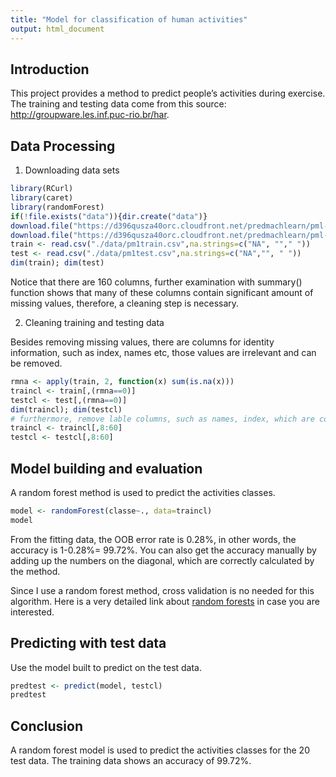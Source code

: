 ```yaml
---
title: "Model for classification of human activities"
output: html_document
---
```


## Introduction 

This project provides a method to predict people's activities during exercise.
The training and testing data come from this source: [http://groupware.les.inf.puc-rio.br/har](http://groupware.les.inf.puc-rio.br/har).

## Data Processing

1. Downloading data sets
```r
library(RCurl)
library(caret)
library(randomForest)
if(!file.exists("data")){dir.create("data")}
download.file("https://d396qusza40orc.cloudfront.net/predmachlearn/pml-training.csv", destfile="./data/pm1train.csv", method = "curl")
download.file("https://d396qusza40orc.cloudfront.net/predmachlearn/pml-testing.csv",destfile="./pm1test.csv", method="curl")
train <- read.csv("./data/pm1train.csv",na.strings=c("NA", ""," "))
test <- read.csv("./data/pm1test.csv",na.strings=c("NA","", " "))
dim(train); dim(test)
```

Notice that there are 160 columns, further examination with summary() function shows that many of these columns contain significant amount of missing values, therefore, a cleaning step is necessary.

2. Cleaning training and testing data

Besides removing missing values, there are columns for identity information, such as index, names etc, those values are irrelevant and can be removed.
```r
rmna <- apply(train, 2, function(x) sum(is.na(x)))
traincl <- train[,(rmna==0)]
testcl <- test[,(rmna==0)]
dim(traincl); dim(testcl)
# furthermore, remove lable columns, such as names, index, which are columns 1~7
traincl <- traincl[,8:60]
testcl <- testcl[,8:60]
```

## Model building and evaluation

A random forest method is used to predict the activities classes. 
```r
model <- randomForest(classe~., data=traincl)
model
```

From the fitting data, the OOB error rate is 0.28%, in other words, the accuracy is 1-0.28%= 99.72%. You can also get the accuracy manually by adding up the numbers on the diagonal, which are correctly calculated by the method. 

Since I use a random forest method, cross validation is no needed for this algorithm. Here is a very detailed link about [random forests](https://www.stat.berkeley.edu/~breiman/RandomForests/cc_home.htm#ooberr) in case you are interested.  

## Predicting with test data

Use the model built to predict on the test data. 
```r
predtest <- predict(model, testcl)
predtest
```

## Conclusion
A random forest model is used to predict the activities classes for the 20 test data. The training data shows an accuracy of 99.72%.




